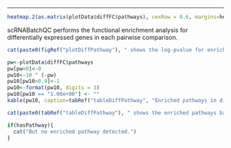 
<hr>

```r
heatmap.2(as.matrix(plotData$diffFC$pathways), cexRow = 0.6, margins=heatmapMargins, keysize=heatmapKeysize, col=heatmapPathwayColors)
```

scRNABatchQC performs the functional enrichment analysis for differentially expressed genes in each pairwise comparison. 

```r
cat(paste0(figRef("plotDiffPathway"), " shows the log-pvalue for enriched pathways in each pairwise comparison. <hr>"))
```

```r
pw<-plotData$diffFC$pathways
pw[pw<0]<-0
pw10<-10 ^ (-pw)
pw10[pw10>0.9]<-1
pw10<-format(pw10, digits = 3)
pw10[pw10 == "1.00e+00"] <- ""
kable(pw10, caption=tabRef("tableDiffPathway", "Enriched pathways in differentially expressed genes"))
```

```r
cat(paste0(tabRef("tableDiffPathway"), " shows the enriched pathways based on differentially expressed genes between experiments."))
```

```r
if(hasPathway){
  cat("But no enriched pathway detected.")
}
```


